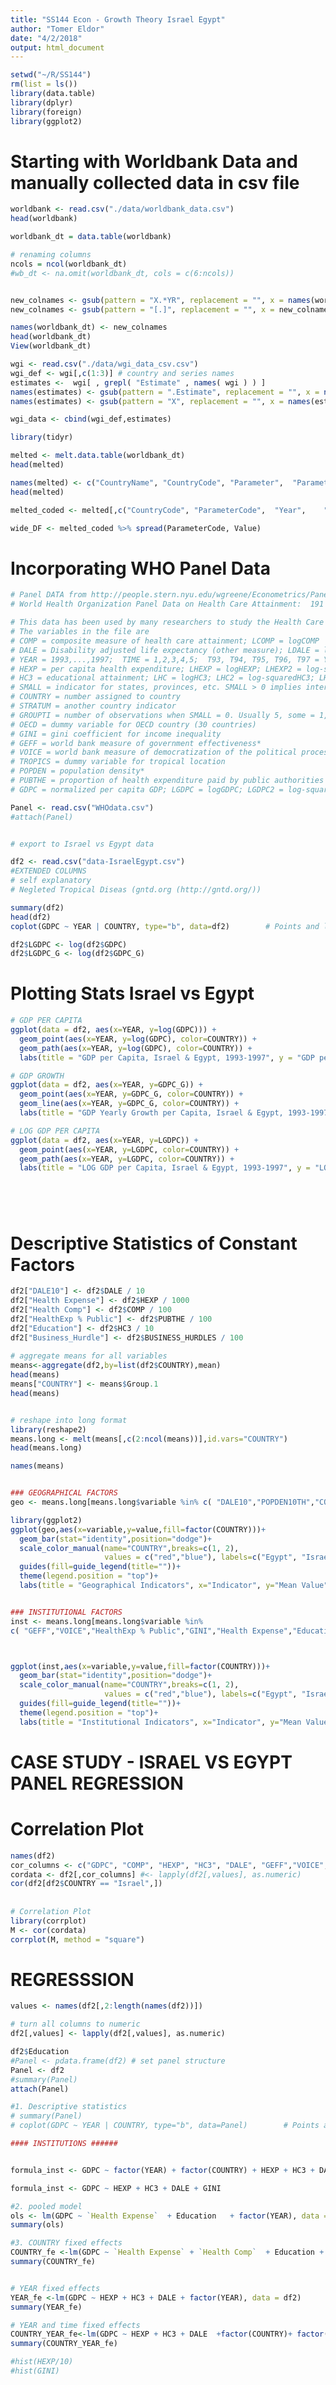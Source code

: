 ```yaml
---
title: "SS144 Econ - Growth Theory Israel Egypt"
author: "Tomer Eldor"
date: "4/2/2018"
output: html_document
---
```


```r
setwd("~/R/SS144")
rm(list = ls())
library(data.table)
library(dplyr)
library(foreign)
library(ggplot2)

```


# Starting with Worldbank Data and manually collected data in csv file



```r

worldbank <- read.csv("./data/worldbank_data.csv")
head(worldbank)

worldbank_dt = data.table(worldbank)


```



```r
# renaming columns
ncols = ncol(worldbank_dt) 
#wb_dt <- na.omit(worldbank_dt, cols = c(6:ncols))


new_colnames <- gsub(pattern = "X.*YR", replacement = "", x = names(worldbank_dt))
new_colnames <- gsub(pattern = "[.]", replacement = "", x = new_colnames)

names(worldbank_dt) <- new_colnames
head(worldbank_dt)
View(worldbank_dt)
```




```r
wgi <- read.csv("./data/wgi_data_csv.csv")
wgi_def <- wgi[,c(1:3)] # country and series names
estimates <-  wgi[ , grepl( "Estimate" , names( wgi ) ) ]
names(estimates) <- gsub(pattern = ".Estimate", replacement = "", x = names(estimates))
names(estimates) <- gsub(pattern = "X", replacement = "", x = names(estimates))

wgi_data <- cbind(wgi_def,estimates)

```



```r
library(tidyr)

melted <- melt.data.table(worldbank_dt)
head(melted)

names(melted) <- c("CountryName", "CountryCode", "Parameter",  "ParameterCode",  "Year",    "Value")
head(melted)

melted_coded <- melted[,c("CountryCode", "ParameterCode",  "Year",    "Value")]

wide_DF <- melted_coded %>% spread(ParameterCode, Value)
```


# Incorporating WHO Panel Data 

```r
# Panel DATA from http://people.stern.nyu.edu/wgreene/Econometrics/PanelDataSets.htm  
# World Health Organization Panel Data on Health Care Attainment:  191 Countries, 5 Years (Some countries fewer)

# This data has been used by many researchers to study the Health Care Survey assembled by WHO as part of the YEAR 2000 # World Health Report. On the course bibliography, see, for example, Greene (2004a).  Note, variables marked * were updated # with more recent sources in Greene (2004a). Missing COMPs for some of the variables in this data set are filled by using # fitted COMPs from a linear regression.  To set the proper sample for panel data analysis, use observations for which SMALL # = 0.  To obtain the balanced panel, then use only observations with GROUPTI = 5.
# The variables in the file are
# COMP = composite measure of health care attainment; LCOMP = logCOMP
# DALE = Disability adjusted life expectancy (other measure); LDALE = logDALE
# YEAR = 1993,...,1997;  TIME = 1,2,3,4,5;  T93, T94, T95, T96, T97 = YEAR dummy variables
# HEXP = per capita health expenditure; LHEXP = logHEXP; LHEXP2 = log-squaredHEXP
# HC3 = educational attainment; LHC = logHC3; LHC2 = log-squaredHC3; LHEXPHC = logHEXP * logHC3
# SMALL = indicator for states, provinces, etc. SMALL > 0 implies internal political unit, = 0 implies country observation
# COUNTRY = number assigned to country
# STRATUM = another country indicator
# GROUPTI = number of observations when SMALL = 0. Usually 5, some = 1, one country = 4.
# OECD = dummy variable for OECD country (30 countries)
# GINI = gini coefficient for income inequality
# GEFF = world bank measure of government effectiveness*
# VOICE = world bank measure of democratization of the political process*
# TROPICS = dummy variable for tropical location
# POPDEN = population density*
# PUBTHE = proportion of health expenditure paid by public authorities
# GDPC = normalized per capita GDP; LGDPC = logGDPC; LGDPC2 = log-squaredGDPC 

Panel <- read.csv("WHOdata.csv") 
#attach(Panel)


# export to Israel vs Egypt data

df2 <- read.csv("data-IsraelEgypt.csv")
#EXTENDED COLUMNS
# self explanatory
# Negleted Tropical Diseas (gntd.org (http://gntd.org/))

summary(df2)
head(df2)
coplot(GDPC ~ YEAR | COUNTRY, type="b", data=df2)        # Points and lines

df2$LGDPC <- log(df2$GDPC)
df2$LGDPC_G <- log(df2$GDPC_G)

```


# Plotting Stats Israel vs Egypt

```r
# GDP PER CAPITA
ggplot(data = df2, aes(x=YEAR, y=log(GDPC))) + 
  geom_point(aes(x=YEAR, y=log(GDPC), color=COUNTRY)) +
  geom_path(aes(x=YEAR, y=log(GDPC), color=COUNTRY)) +
  labs(title = "GDP per Capita, Israel & Egypt, 1993-1997", y = "GDP per Capita" )

# GDP GROWTH
ggplot(data = df2, aes(x=YEAR, y=GDPC_G)) + 
  geom_point(aes(x=YEAR, y=GDPC_G, color=COUNTRY)) +
  geom_line(aes(x=YEAR, y=GDPC_G, color=COUNTRY)) +
  labs(title = "GDP Yearly Growth per Capita, Israel & Egypt, 1993-1997", y = "GDP Growth Percent" )

# LOG GDP PER CAPITA
ggplot(data = df2, aes(x=YEAR, y=LGDPC)) + 
  geom_point(aes(x=YEAR, y=LGDPC, color=COUNTRY)) +
  geom_path(aes(x=YEAR, y=LGDPC, color=COUNTRY)) +
  labs(title = "LOG GDP per Capita, Israel & Egypt, 1993-1997", y = "LOG GDP per Capita" )






```


# Descriptive Statistics of Constant Factors
```r
df2["DALE10"] <- df2$DALE / 10
df2["Health Expense"] <- df2$HEXP / 1000
df2["Health Comp"] <- df2$COMP / 100
df2["HealthExp % Public"] <- df2$PUBTHE / 100
df2["Education"] <- df2$HC3 / 10
df2["Business_Hurdle"] <- df2$BUSINESS_HURDLES / 100
 
# aggregate means for all variables
means<-aggregate(df2,by=list(df2$COUNTRY),mean)
head(means)
means["COUNTRY"] <- means$Group.1
head(means)


# reshape into long format
library(reshape2)
means.long <- melt(means[,c(2:ncol(means))],id.vars="COUNTRY")
head(means.long)

names(means)


### GEOGRAPHICAL FACTORS
geo <- means.long[means.long$variable %in% c( "DALE10","POPDEN10TH","COASTLINE","SEAS","LATITUDE","SUMMER_TMP","WINTER_TMP"),]

library(ggplot2)
ggplot(geo,aes(x=variable,y=value,fill=factor(COUNTRY)))+
  geom_bar(stat="identity",position="dodge")+
  scale_color_manual(name="COUNTRY",breaks=c(1, 2), 
                     values = c("red","blue"), labels=c("Egypt", "Israel"))+
  guides(fill=guide_legend(title=""))+
  theme(legend.position = "top")+
  labs(title = "Geographical Indicators", x="Indicator", y="Mean Value" )


### INSTITUTIONAL FACTORS
inst <- means.long[means.long$variable %in% 
c( "GEFF","VOICE","HealthExp % Public","GINI","Health Expense","Education","Health Comp", "CORRUPT_CLEAN", "Business_Hurdle"),]



ggplot(inst,aes(x=variable,y=value,fill=factor(COUNTRY)))+
  geom_bar(stat="identity",position="dodge")+
  scale_color_manual(name="COUNTRY",breaks=c(1, 2), 
                     values = c("red","blue"), labels=c("Egypt", "Israel"))+
  guides(fill=guide_legend(title=""))+
  theme(legend.position = "top")+
  labs(title = "Institutional Indicators", x="Indicator", y="Mean Value" )

```



# CASE STUDY - ISRAEL VS EGYPT PANEL REGRESSION

# Correlation Plot

```r
names(df2)
cor_columns <- c("GDPC", "COMP", "HEXP", "HC3", "DALE", "GEFF","VOICE","CORRUPT_CLEAN","BUSINESS_HURDLES","COASTLINE","AREA","SEAS","LATITUDE", "SUMMER_TMP")
cordata <- df2[,cor_columns] #<- lapply(df2[,values], as.numeric)
cor(df2[df2$COUNTRY == "Israel",])
    
    
# Correlation Plot
library(corrplot)
M <- cor(cordata)
corrplot(M, method = "square")
```

# REGRESSSION 
```r

values <- names(df2[,2:length(names(df2))])

# turn all columns to numeric
df2[,values] <- lapply(df2[,values], as.numeric)

df2$Education
#Panel <- pdata.frame(df2) # set panel structure
Panel <- df2
#summary(Panel)
attach(Panel)

#1. Descriptive statistics
# summary(Panel)
# coplot(GDPC ~ YEAR | COUNTRY, type="b", data=Panel)        # Points and lines

#### INSTITUTIONS ###### 


formula_inst <- GDPC ~ factor(YEAR) + factor(COUNTRY) + HEXP + HC3 + DALE + GINI + PUBTHE + GEFF + VOICE + CORRUPT_CLEAN + BUSINESS_HURDLES

formula_inst <- GDPC ~ HEXP + HC3 + DALE + GINI 

#2. pooled model
ols <- lm(GDPC ~ `Health Expense`  + Education   + factor(YEAR), data = df2)
summary(ols)

#3. COUNTRY fixed effects
COUNTRY_fe <-lm(GDPC ~ `Health Expense` + `Health Comp`  + Education + DALE  + factor(COUNTRY), data = df2)
summary(COUNTRY_fe)


# YEAR fixed effects
YEAR_fe <-lm(GDPC ~ HEXP + HC3 + DALE + factor(YEAR), data = df2)
summary(YEAR_fe)

# YEAR and time fixed effects
COUNTRY_YEAR_fe<-lm(GDPC ~ HEXP + HC3 + DALE  +factor(COUNTRY)+ factor(YEAR), data = df2)
summary(COUNTRY_YEAR_fe)

#hist(HEXP/10)
#hist(GINI)
```



